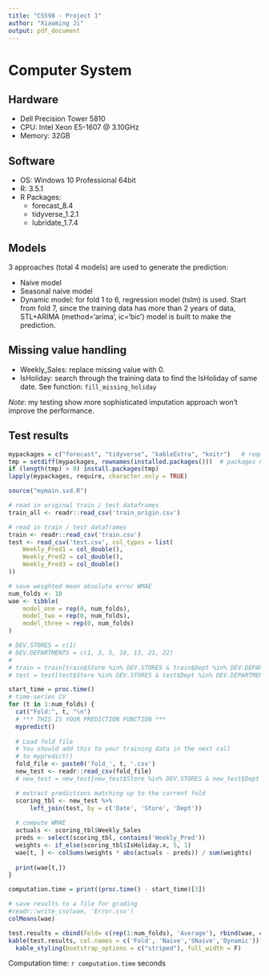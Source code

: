 ```yaml
---
title: "CS598 - Project 1"
author: "Xiaoming Ji"
output: pdf_document
---
```

# Computer System

## Hardware
- Dell Precision Tower 5810
- CPU: Intel Xeon E5-1607 @ 3.10GHz
- Memory: 32GB

## Software
- OS: Windows 10 Professional 64bit
- R: 3.5.1
- R Packages:
    - forecast_8.4
    - tidyverse_1.2.1
    - lubridate_1.7.4

## Models

3 approaches (total 4 models) are used to generate the prediction:

- Naive model
- Seasonal naive model
- Dynamic model: for fold 1 to 6, regression model (tslm) is used. Start from fold 7, since the training data has more than 2 years of data, STL+ARIMA (method='arima', ic='bic') model is built to make the prediction.

## Missing value handling

- Weekly_Sales: replace missing value with 0. 
- IsHoliday: search through the training data to find the IsHoliday of same date. See function: `fill_missing_holiday`

*Note*: my testing show more sophisticated imputation approach won't improve the performance.

## Test results
```r
mypackages = c("forecast", "tidyverse", "kableExtra", "knitr")   # required packages
tmp = setdiff(mypackages, rownames(installed.packages()))  # packages need to be installed
if (length(tmp) > 0) install.packages(tmp)
lapply(mypackages, require, character.only = TRUE)
```

```r
source("mymain.svd.R")

# read in original train / test dataframes
train_all <- readr::read_csv('train_origin.csv')

# read in train / test dataframes
train <- readr::read_csv('train.csv')
test <- read_csv('test.csv', col_types = list(
    Weekly_Pred1 = col_double(),
    Weekly_Pred2 = col_double(),
    Weekly_Pred3 = col_double()
))

# save weighted mean absolute error WMAE
num_folds <- 10
wae <- tibble(
    model_one = rep(0, num_folds), 
    model_two = rep(0, num_folds), 
    model_three = rep(0, num_folds)
)
```

```r
# DEV.STORES = c(1)
# DEV.DEPARTMENTS = c(1, 3, 5, 10, 13, 21, 22)
# 
# train = train[train$Store %in% DEV.STORES & train$Dept %in% DEV.DEPARTMENTS, ]
# test = test[test$Store %in% DEV.STORES & test$Dept %in% DEV.DEPARTMENTS, ]

start_time = proc.time()
# time-series CV
for (t in 1:num_folds) {
  cat("Fold:", t, "\n")
  # *** THIS IS YOUR PREDICTION FUNCTION ***
  mypredict()
  
  # Load fold file 
  # You should add this to your training data in the next call 
  # to mypredict()
  fold_file <- paste0('fold_', t, '.csv')
  new_test <- readr::read_csv(fold_file)
  # new_test = new_test[new_test$Store %in% DEV.STORES & new_test$Dept %in% DEV.DEPARTMENTS, ]

  # extract predictions matching up to the current fold
  scoring_tbl <- new_test %>% 
      left_join(test, by = c('Date', 'Store', 'Dept'))
  
  # compute WMAE
  actuals <- scoring_tbl$Weekly_Sales
  preds <- select(scoring_tbl, contains('Weekly_Pred'))
  weights <- if_else(scoring_tbl$IsHoliday.x, 5, 1)
  wae[t, ] <- colSums(weights * abs(actuals - preds)) / sum(weights)
  
  print(wae[t,])
}

computation.time = print((proc.time() - start_time)[3])

# save results to a file for grading
#readr::write_csv(wae, 'Error.csv')
colMeans(wae)
```

```r
test.results = cbind(Fold= c(rep(1:num_folds), 'Average'), rbind(wae, colMeans(wae)))
kable(test.results, col.names = c('Fold', 'Naive','SNaive','Dynamic'))  %>%
  kable_styling(bootstrap_options = c("striped"), full_width = F) 
```

Computation time: `r computation.time` seconds
